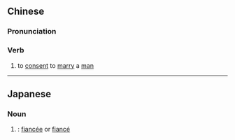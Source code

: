 {{also|许嫁}}
==Chinese==
{{zh-forms|s=许嫁}}

===Pronunciation===
{{zh-pron
|m=xǔjià
|c=heoi2 gaa3
|cat=v
}}

===Verb===
{{zh-verb}}

# {{lb|zh|literary}} to [[consent]] to [[marry]] a [[man]]

----

==Japanese==
{{ja-kanjitab|許|嫁}}

===Noun===
{{ja-noun|いいなずけ|いいなづけ}}

# {{alternative form of|許婚|lang=ja}}: [[fiancée]] or [[fiancé]]